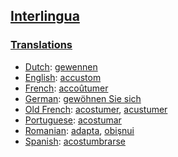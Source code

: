 ==[[Interlingua]]==
===[[Translations]]===
*[[Dutch]]: [[gewennen]]
*[[English]]: [[accustom]]
*[[French]]: [[accoûtumer]]
*[[German]]: [[gewöhnen Sie sich]]
*[[Old French]]: [[acostumer]], [[acustumer]]
*[[Portuguese]]: [[acostumar]]
*[[Romanian]]: [[adapta]], [[obişnui]]
*[[Spanish]]: [[acostumbrarse]]